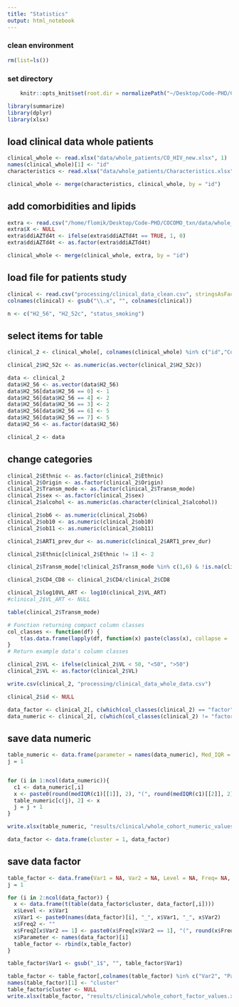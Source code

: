 ```yaml
---
title: "Statistics"
output: html_notebook
---
```



### clean environment
```r
rm(list=ls())
```

### set directory
```r
    knitr::opts_knit$set(root.dir = normalizePath("~/Desktop/Code-PHD/COCOMO_txn/")) 
```


```r
library(summarize)
library(dplyr)
library(xlsx)
```

## load clinical data whole patients
```r
clinical_whole <- read.xlsx("data/whole_patients/CO_HIV_new.xlsx", 1)
names(clinical_whole)[1] <- "id"
characteristics <- read.xlsx("data/whole_patients/Characteristics.xlsx", 1)

clinical_whole <- merge(characteristics, clinical_whole, by = "id")
```

## add comorbidities and lipids
```r
extra <- read.csv("/home/flomik/Desktop/Code-PHD/COCOMO_txn/data/whole_patients/flora_all.csv")
extra$X <- NULL
extra$ddiAZTd4t <- ifelse(extra$ddiAZTd4t == TRUE, 1, 0)
extra$ddiAZTd4t <- as.factor(extra$ddiAZTd4t)
```

```r
clinical_whole <- merge(clinical_whole, extra, by = "id")
```

## load file for patients study
```r
clinical <- read.csv("processing/clinical_data_clean.csv", stringsAsFactors = FALSE)
colnames(clinical) <- gsub("\\.x", "", colnames(clinical))
```

```r
n <- c("H2_56", "H2_52c", "status_smoking")
```


## select items for table
```r
clinical_2 <- clinical_whole[, colnames(clinical_whole) %in% c("id","Combined_therapy","alder","sex", "METS", "CD4_ART", "bmi", "bmikat", "eGFR", "H2_53a", colnames(clinical), colnames(extra), n)]
```

```r
clinical_2$H2_52c <- as.numeric(as.vector(clinical_2$H2_52c))
```

```r
data <- clinical_2
data$H2_56 <- as.vector(data$H2_56)
data$H2_56[data$H2_56 == 0] <- 1
data$H2_56[data$H2_56 == 4] <- 2
data$H2_56[data$H2_56 == 3] <- 2
data$H2_56[data$H2_56 == 6] <- 5
data$H2_56[data$H2_56 == 7] <- 5
data$H2_56 <- as.factor(data$H2_56)
```

```r
clinical_2 <- data
```

## change categories
```r
clinical_2$Ethnic <- as.factor(clinical_2$Ethnic)
clinical_2$Origin <- as.factor(clinical_2$Origin)
clinical_2$Transm_mode <- as.factor(clinical_2$Transm_mode)
clinical_2$sex <- as.factor(clinical_2$sex)
clinical_2$alcohol <- as.numeric(as.character(clinical_2$alcohol))

clinical_2$ob6 <- as.numeric(clinical_2$ob6)
clinical_2$ob10 <- as.numeric(clinical_2$ob10)
clinical_2$ob11 <- as.numeric(clinical_2$ob11)
```

```r
clinical_2$ART1_prev_dur <- as.numeric(clinical_2$ART1_prev_dur)
```

```r
clinical_2$Ethnic[clinical_2$Ethnic != 1] <- 2

clinical_2$Transm_mode[!clinical_2$Transm_mode %in% c(1,6) & !is.na(clinical_2$Transm_mode)] <- 2

```

```r
clinical_2$CD4_CD8 <- clinical_2$CD4/clinical_2$CD8
```

```r
clinical_2$log10VL_ART <- log10(clinical_2$VL_ART)
#clinical_2$VL_ART <- NULL
```

```r
table(clinical_2$Transm_mode)
```
```r
# Function returning compact column classes
col_classes <- function(df) {
    t(as.data.frame(lapply(df, function(x) paste(class(x), collapse = ','))))
}
# Return example data's column classes
```

```r
clinical_2$VL <- ifelse(clinical_2$VL < 50, "<50", ">50")
clinical_2$VL <- as.factor(clinical_2$VL)
```

```r
write.csv(clinical_2, "processing/clinical_data_whole_data.csv")

clinical_2$id <- NULL

data_factor <- clinical_2[, c(which(col_classes(clinical_2) == "factor"))]
data_numeric <- clinical_2[, c(which(col_classes(clinical_2) != "factor"))]
```

## save data numeric
```r
table_numeric <- data.frame(parameter = names(data_numeric), Med_IQR = NA)
j = 1


for (i in 1:ncol(data_numeric)){
  c1 <- data_numeric[,i]
  x <- paste0(round(medIQR(c1)[[1]], 2), "(", round(medIQR(c1)[[2]], 2), "-", round(medIQR(c1)[[3]], 2), ")")
  table_numeric[c(j), 2] <- x
  j = j + 1
}

write.xlsx(table_numeric, "results/clinical/whole_cohort_numeric_values.xlsx")
```

```r
data_factor <- data.frame(cluster = 1, data_factor)
```

## save data factor
```r
table_factor <- data.frame(Var1 = NA, Var2 = NA, Level = NA, Freq= NA, Freq2 = NA, Parameter = NA)
j = 1

for (i in 2:ncol(data_factor)) {
  x <- data.frame(t(table(data_factor$cluster, data_factor[,i])))
  x$Level <- x$Var1
  x$Var1 <- paste0(names(data_factor)[i], "_", x$Var1, "_", x$Var2)
  x$Freq2 <- ""
  x$Freq2[x$Var2 == 1] <- paste0(x$Freq[x$Var2 == 1], "(", round(x$Freq[x$Var2 == 1]/sum(x$Freq[x$Var2 == 1])*100, 2), "%)")
  x$Parameter <- names(data_factor)[i]
  table_factor <- rbind(x,table_factor)
}

table_factor$Var1 <- gsub("_1$", "", table_factor$Var1)

table_factor <- table_factor[,colnames(table_factor) %in% c("Var2", "Parameter", "Level", "Freq2")]
names(table_factor)[1] <- "cluster"
table_factor$cluster <- NULL
write.xlsx(table_factor, "results/clinical/whole_cohort_factor_values.xlsx")
```
